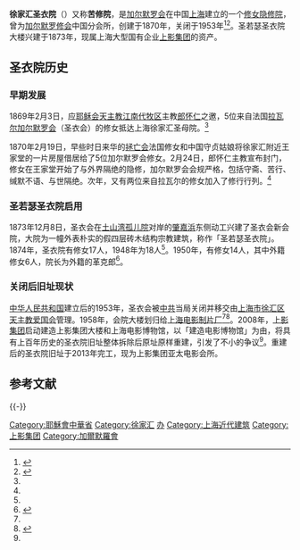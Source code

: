 {{Infobox Modern Building
|image             = Carmelites at Zi-Ka-Wei.jpg
|caption           = 徐家汇圣衣院
|name              = 徐家汇圣衣院<br />（加尔默罗会圣若瑟圣衣院）
|location_town     = {{PRC}}[[上海市|上海市]][[徐汇区|徐汇区]][[漕溪北路|漕溪北路]]595号
|owner= [[上影集团|上影集团]]
|architect         = 
|client            = 
|construction_start_date= 
|completion_date   = 1873年<br />2008年（原样重建）
|cost              = 
|style             = 
}}

'''徐家汇圣衣院'''（{{lang-fr|'''Zi-Ka-Wei Convent des Carmelites'''}}）又称'''苦修院'''，是[[加尔默罗会|加尔默罗会]]在中国[[上海|上海]]建立的一个[[修女|修女]][[隐修院|隐修院]]，曾为[[加尔默罗会|加尔默罗修会]]中国分会所，创建于1870年，关闭于1953年<ref name="徐汇区志">{{cite web|url=http://www.shtong.gov.cn/newsite/node2/node4/node2249/xuhui/node38592/node38601/node63522/userobject1ai23775.html|title=第二节 徐家汇上海天主教教务中心|date=1997|author=徐汇区志-宗教民族篇-天主教章|accessdate=2019-04-15|archive-date=2016-04-26|archive-url=https://web.archive.org/web/20160426003803/http://www.shtong.gov.cn/Newsite/node2/node4/node2249/xuhui/node38592/node38601/node63522/userobject1ai23775.html|dead-url=no}}</ref><ref name="lkjhgfds">{{cite web |url = http://lkjhgfds.world.edoors.com/CvD-sehJFhk0 |title = 一、徐家汇圣衣院的始末（下） |date = 2011-07-22 |author = 奈何天 |deadurl = yes |archiveurl = https://web.archive.org/web/20131218120028/http://lkjhgfds.world.edoors.com/CvD-sehJFhk0 |archivedate = 2013-12-18 |df =  |accessdate = 2013-12-15 }}</ref>。圣若瑟圣衣院大楼兴建于1873年，现属上海大型国有企业[[上影集团|上影集团]]的资产。

==圣衣院历史==
===早期发展===
1869年2月3日，应[[耶稣会|耶稣会]][[天主教南京总教区|天主教江南代牧区]]主教[[郎怀仁|郎怀仁]]之邀，5位来自法国[[拉瓦尔_(伊泽尔省)|拉瓦尔]][[加尔默罗会|加尔默罗会]]（圣衣会）的修女抵达上海徐家汇圣母院。<ref name="徐汇区志" />

1870年2月19日，早些时日来华的[[拯亡会|拯亡会]]法国修女和中国守贞姑娘将徐家汇附近王家堂的一片房屋借居给了5位加尔默罗会修女。2月24日，郎怀仁主教宣布封门，修女在王家堂开始了与外界隔绝的隐修，加尔默罗会会规严格，包括守斋、苦行、缄默不语、与世隔绝。次年，又有两位来自拉瓦尔的修女加入了修行行列。<ref name="徐汇区志" />

===圣若瑟圣衣院启用===
1873年12月8日，圣衣会在[[土山湾孤儿院|土山湾孤儿院]]对岸的[[肇嘉浜路|肇嘉浜]]东侧动工兴建了圣衣会新会院，大院为一幢外表朴实的假四层砖木结构宗教建筑，称作「圣若瑟圣衣院」。1874年，圣衣院有修女17人，1948年为18人<ref name="徐汇区志" />。1950年，有修女14人，其中外籍修女6人，院长为外籍的革克郎<ref name="上海宗教志">{{cite web |url = http://www.shtong.gov.cn/newsite/node2/node2245/node75195/node75203/node75283/node75297/userobject1ai91966.html |title = 第六节　其他团体 |publisher = 上海宗教志 |deadurl = yes |archiveurl = https://web.archive.org/web/20131219141831/http://www.shtong.gov.cn/newsite/node2/node2245/node75195/node75203/node75283/node75297/userobject1ai91966.html |archivedate = 2013-12-19 |accessdate = 2019-04-15 }}</ref>。

===关闭后旧址现状===
[[中华人民共和国|中华人民共和国]]建立后的1953年，圣衣会被[[中国共产党|中共]]当局关闭并移交由[[中国天主教爱国会|上海市徐汇区天主教爱国会]]管理。1958年，会院大楼划归给[[上海电影制片厂|上海电影制片厂]]<ref name="lkjhgfds"/><ref name="上海徐汇发布">{{cite web|url=http://shanghai.kankanews.com/shgov/2013-06-03/1703602.shtml|title=玩转徐汇|date=2013-06-03|author=上海徐汇发布|deadurl=yes|archiveurl=https://web.archive.org/web/20131215104959/http://shanghai.kankanews.com/shgov/2013-06-03/1703602.shtml|archivedate=2013-12-15|accessdate=2013-12-15}}</ref>。2008年，[[上影集团|上影集团]]启动建造上影集团大楼和上海电影博物馆，以「建造电影博物馆」为由，将具有上百年历史的圣衣院旧址整体拆除后原址原样重建，引发了不小的争议<ref name="lkjhgfds" />。重建后的圣衣院旧址于2013年完工，现为上影集团亚太电影会所。

== 参考文献 ==
{{Reflist|2}}

{{-}}
{{徐家汇}}

[[Category:耶穌會中華省|Category:耶穌會中華省]]
[[Category:徐家汇|Category:徐家汇]]
[[Category:原徐家汇上海天主教教务中心机构|办]]
[[Category:上海近代建筑|Category:上海近代建筑]]
[[Category:上影集团|Category:上影集团]]
[[Category:加爾默羅會|Category:加爾默羅會]]